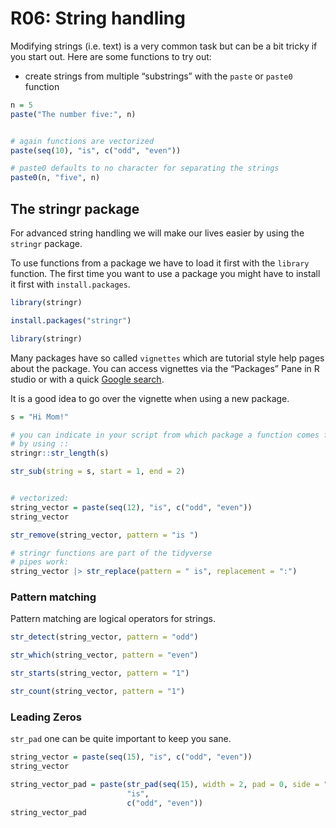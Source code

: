 # R06: String handling

Modifying strings (i.e. text) is a very common task but can be a bit tricky if you start out.
Here are some functions to try out:

* create strings from multiple "substrings" with the `paste` or `paste0` function

```r
n = 5
paste("The number five:", n)


# again functions are vectorized
paste(seq(10), "is", c("odd", "even"))

# paste0 defaults to no character for separating the strings
paste0(n, "five", n)

```


## The stringr package

For advanced string handling we will make our lives easier by using the `stringr` package.

To use functions from a package we have to load it first with the `library` function. The first time you want to use a package you might have to install it first with `install.packages`.


```r
library(stringr)
```


```r
install.packages("stringr")

library(stringr)
```


Many packages have so called `vignettes` which are tutorial style help pages about the package.
You can access vignettes via the "Packages" Pane in R studio or with a quick [Google search](https://www.google.com/search?q=stringr+vignette).

It is a good idea to go over the vignette when using a new package.


```r

s = "Hi Mom!"

# you can indicate in your script from which package a function comes from
# by using ::
stringr::str_length(s)

str_sub(string = s, start = 1, end = 2)


# vectorized:
string_vector = paste(seq(12), "is", c("odd", "even"))
string_vector

str_remove(string_vector, pattern = "is ")

# stringr functions are part of the tidyverse
# pipes work:
string_vector |> str_replace(pattern = " is", replacement = ":")

```


### Pattern matching

Pattern matching are logical operators for strings.

```r
str_detect(string_vector, pattern = "odd")

str_which(string_vector, pattern = "even")

str_starts(string_vector, pattern = "1")

str_count(string_vector, pattern = "1")
```



### Leading Zeros

`str_pad` one can be quite important to keep you sane.


```r
string_vector = paste(seq(15), "is", c("odd", "even"))
string_vector

string_vector_pad = paste(str_pad(seq(15), width = 2, pad = 0, side = "left"),
                          "is",
                          c("odd", "even"))
string_vector_pad
```



